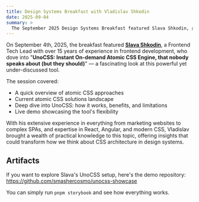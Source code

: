 ```yaml
---
title: Design Systems Breakfast with Vladislav Shkodin
date: 2025-09-04
summary: >
  The September 2025 Design Systems Breakfast featured Slava Shkodin, a Frontend Tech Lead with over 15 years of experience, who presented "UnoCSS: Instant On-demand Atomic CSS Engine, that nobody speaks about (but they should)" - exploring this powerful yet under-discussed CSS tool and its potential to transform design system architecture.
---
```


On September 4th, 2025, the breakfast featured [**Slava Shkodin**](https://www.linkedin.com/in/vladislav-shkodin-0250b84a/),
a Frontend Tech Lead with over 15 years of experience in frontend development, who dove into "**UnoCSS: Instant On-demand
Atomic CSS Engine, that nobody speaks about (but they should)**" — a fascinating look at this powerful yet under-discussed tool.

The session covered:

* A quick overview of atomic CSS approaches
* Current atomic CSS solutions landscape  
* Deep dive into UnoCSS: how it works, benefits, and limitations
* Live demo showcasing the tool's flexibility

With his extensive experience in everything from marketing websites to complex SPAs, and expertise in React, Angular, and modern CSS, Vladislav brought a wealth of practical knowledge to this topic, offering insights that could transform how we think about CSS architecture in design systems.

## Artifacts

If you want to explore Slava's UnoCSS setup, here's the demo repository: https://github.com/smashercosmo/unocss-showcase

You can simply run `pnpm storybook` and see how everything works.